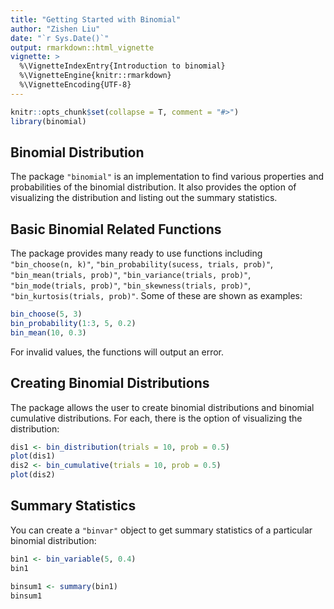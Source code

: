 ```yaml
---
title: "Getting Started with Binomial"
author: "Zishen Liu"
date: "`r Sys.Date()`"
output: rmarkdown::html_vignette
vignette: >
  %\VignetteIndexEntry{Introduction to binomial}
  %\VignetteEngine{knitr::rmarkdown}
  %\VignetteEncoding{UTF-8}
---
```


```r
knitr::opts_chunk$set(collapse = T, comment = "#>")
library(binomial)
```


## Binomial Distribution

The package `"binomial"` is an implementation to find various properties and probabilities of the binomial distribution. It also provides the option of visualizing the distribution and listing out the summary statistics.


## Basic Binomial Related Functions

The package provides many ready to use functions including `"bin_choose(n, k)"`, `"bin_probability(sucess, trials, prob)"`, `"bin_mean(trials, prob)"`, `"bin_variance(trials, prob)"`, `"bin_mode(trials, prob)"`, `"bin_skewness(trials, prob)"`, `"bin_kurtosis(trials, prob)"`. Some of these are shown as examples:

```r
bin_choose(5, 3)
bin_probability(1:3, 5, 0.2)
bin_mean(10, 0.3)
```

For invalid values, the functions will output an error.



## Creating Binomial Distributions

The package allows the user to create binomial distributions and binomial cumulative distributions. For each, there is the option of visualizing the distribution:

```r
dis1 <- bin_distribution(trials = 10, prob = 0.5)
plot(dis1)
dis2 <- bin_cumulative(trials = 10, prob = 0.5)
plot(dis2)
```

## Summary Statistics

You can create a `"binvar"` object to get summary statistics of a particular binomial distribution:

```r
bin1 <- bin_variable(5, 0.4)
bin1
```

```r
binsum1 <- summary(bin1)
binsum1
```


